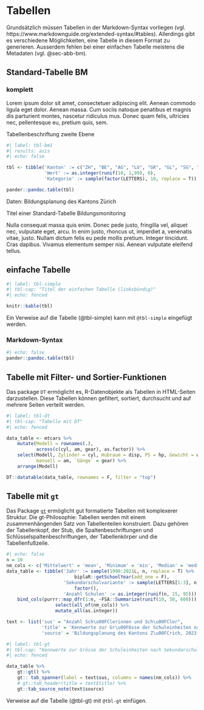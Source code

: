 # Tabellen

Grundsätzlich müssen Tabellen in der Markdown-Syntax vorliegen (vgl. https://www.markdownguide.org/extended-syntax/#tables). Allerdings gibt es verschiedene Möglichkeiten, eine Tabelle in diesem Format zu generieren. Ausserdem fehlen bei einer einfachen Tabelle meistens die Metadaten (vgl. @sec-abb-bm).

## Standard-Tabelle BM

### komplett

Lorem ipsum dolor sit amet, consectetuer adipiscing elit. Aenean commodo ligula eget dolor. Aenean massa. Cum sociis natoque penatibus et magnis dis parturient montes, nascetur ridiculus mus. Donec quam felis, ultricies nec, pellentesque eu, pretium quis, sem.

::: {#tbl-bm1 .tbl_bm}
[Tabellenbeschriftung zweite Ebene]{.table-subcaption}

```r
#| label: tbl-bm1
#| results: asis
#| echo: false

tbl <- tibble('Kanton' := c("ZH", "BE", "AG", "LU", "GR", "GL", "SG", "TG", "SZ", "ZG"),
              'Wert' := as.integer(runif(10, 1,99), 0),
              'Kategorie' := sample(factor(LETTERS), 10, replace = T))

pander::pandoc.table(tbl)
```

[Daten: Bildungsplanung des Kantons Zürich]{.table-source}

Titel einer Standard-Tabelle Bildungsmonitoring
:::

Nulla consequat massa quis enim. Donec pede justo, fringilla vel, aliquet nec, vulputate eget, arcu. In enim justo, rhoncus ut, imperdiet a, venenatis vitae, justo. Nullam dictum felis eu pede mollis pretium. Integer tincidunt. Cras dapibus. Vivamus elementum semper nisi. Aenean vulputate eleifend tellus.

## einfache Tabelle

```r
#| label: tbl-simple
#| tbl-cap: "Titel der einfachen Tabelle (linksbündig)"
#| echo: fenced

knitr::kable(tbl)
```

Ein Verweise auf die Tabelle (@tbl-simple) kann mit `@tbl-simple` eingefügt werden.

### Markdown-Syntax

```r
#| echo: false
pander::pandoc.table(tbl)
```


## Tabelle mit Filter- und Sortier-Funktionen

Das package `DT` ermöglicht es, R-Datenobjekte als Tabellen in HTML-Seiten darzustellen. Diese Tabellen können gefiltert, sortiert, durchsucht und auf mehrere Seiten verteilt werden.

```r
#| label: tbl-dt
#| tbl-cap: "Tabelle mit DT"
#| echo: fenced

data_table <- mtcars %>% 
    mutate(Modell = rownames(.),
           across(c(cyl, am, gear), as.factor)) %>% 
    select(Modell, Zylinder = cyl, Hubraum = disp, PS = hp, Gewicht = wt, 
           manuell = am, `Gänge` = gear) %>% 
    arrange(Modell)

DT::datatable(data_table, rownames = F, filter = "top")

```

## Tabelle mit `gt`

Das Package [`gt`](https://gt.rstudio.com/) ermöglicht gut formatierte Tabellen mit komplexerer Struktur. Die gt-Philosophie: Tabellen werden mit einem zusammenhängenden Satz von Tabellenteilen konstruiert. Dazu gehören der Tabellenkopf, der Stub, die Spaltenbeschriftungen und Schlüsselspaltenbeschriftungen, der Tabellenkörper und die Tabellenfußzeile.

```r
#| echo: false
n = 10
nm_cols <- c('Mittelwert' = 'mean', 'Minimum' = 'min', 'Median' = 'median', 'Maximum' = 'max')
data_table <- tibble('Jahr' := sample(1990:2021L, n, replace = T) %>% 
                         biplaR::getSchoolYear(add_one = F),
                     'Sekundarschulvariante' := sample(LETTERS[1:3], n, replace = T) %>%
                         factor(),
                     'Anzahl Schulen' := as.integer(runif(n, 15, 95))) %>%
    bind_cols(purrr::map_dfr(1:n, ~FSA::Summarize(runif(10, 50, 600))) %>%
                  select(all_of(nm_cols)) %>%
                  mutate_all(as.integer))

text <- list('sus' = "Anzahl Sch\u00FClerinnen und Sch\u00FCler",
             'title' = 'Kennwerte zur Gr\u00F6sse der Schuleinheiten nach Sekundarschulvariante',
             'source' = 'Bildungsplanung des Kantons Z\u00FCrich, 2023')
```


```r
#| label: tbl-gt
#| tbl-cap: "Kennwerte zur Grösse der Schuleinheiten nach Sekundarschulvariante"
#| echo: fenced

data_table %>%
    gt::gt() %>%
    gt:: tab_spanner(label = text$sus, columns = names(nm_cols)) %>%
    # gt::tab_header(title = text$title) %>%
    gt::tab_source_note(text$source)
```

Verweise auf die Tabelle (@tbl-gt) mit `@tbl-gt` einfügen.